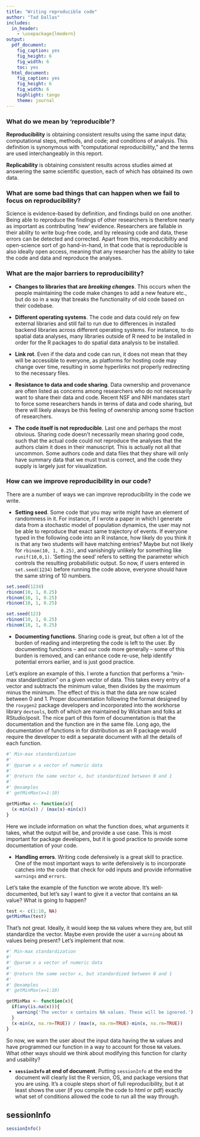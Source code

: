 ```yaml
---
title: "Writing reproducible code"
author: "Tad Dallas"
includes:
  in_header:
    - \usepackage{lmodern}
output:
  pdf_document:
    fig_caption: yes
    fig_height: 6
    fig_width: 6
    toc: yes
  html_document:
    fig_caption: yes
    fig_height: 6
    fig_width: 6
    highlight: tango
    theme: journal
---
```






### What do we mean by 'reproducible'?


**Reproducibility** is obtaining consistent results using the same input data; computational steps, methods, and code; and conditions of analysis. This definition is synonymous with “computational reproducibility,” and the terms are used interchangeably in this report.



**Replicability** is obtaining consistent results across studies aimed at answering the same scientific question, each of which has obtained its own data.








### What are some bad things that can happen when we fail to focus on reproducibility?

Science is evidence-based by definition, and findings build on one another. Being able to reproduce the findings of other researchers is therefore nearly as important as contributing 'new' evidence. Researchers are fallable in their ability to write bug-free code, and by releasing code and data, these errors can be detected and corrected. Apart from this, reproducibiltiy and open-science sort of go hand-in-hand, in that code that is reproducible is also ideally open access, meaning that any researcher has the ability to take the code and data and reproduce the analyses. 










### What are the major barriers to reproducibility? 

+ **Changes to libraries that are _breaking changes_**. This occurs when the people maintaining the code make changes to add a new feature etc., but do so in a way that breaks the functionality of old code based on their codebase. 

+ **Different operating systems**. The code and data could rely on few external libraries and still fail to run due to differences in installed backend libraries across different operating systems. For instance, to do spatial data analyses, many libraries outside of R need to be installed in order for the R packages to do spatial data analysis to be installed. 

+ **Link rot**. Even if the data and code can run, it does not mean that they will be accessible to everyone, as platforms for hosting code may change over time, resulting in some hyperlinks not properly redirecting to the necessary files. 

+ **Resistance to data and code sharing**. Data ownership and provenance are often listed as concerns among researchers who do not necessarily want to share their data and code. Recent NSF and NIH mandates start to force some researchers hands in terms of data and code sharing, but there will likely always be this feeling of ownership among some fraction of researchers. 

+ **The code itself is not reproducible**. Last one and perhaps the most obvious. Sharing code doesn't necessarily mean sharing good code, such that the actual code could not reproduce the analyses that the authors claim it does in their manuscript. This is actually not all that uncommon. Some authors code and data files that they share will only have summary data that we must trust is correct, and the code they supply is largely just for visualization. 









### How can we improve reproducibility in our code? 

There are a number of ways we can improve reproducibility in the code we write. 


+ **Setting seed**. Some code that you may write might have an element of randomness in it. For instance, if I wrote a paper in which I generate data from a stochastic model of population dynamics, the user may not be able to reproduce that exact same trajectory of events. If everyone typed in the following code into an R instance, how likely do you think it is that any two students will have matching entries? Maybe but not likely for `rbinom(10, 1, 0.25)`, and vanishingly unlikely for something like `runif(10,0,1)`. 'Setting the seed' refers to setting the parameter which controls the resulting probabilistic output. So now, if users entered in `set.seed(1234)` before running the code above, everyone should have the same string of 10 numbers. 


```r
set.seed(1234)
rbinom(10, 1, 0.25)
rbinom(10, 1, 0.25)
rbinom(10, 1, 0.25)

set.seed(123)
rbinom(10, 1, 0.25)
rbinom(10, 1, 0.25)

```



+ **Documenting functions**. Sharing code is great, but often a lot of the burden of reading and interpreting the code is left to the user. By documenting functions -- and our code more generally -- some of this burden is removed, and can enhance code re-use, help identify potential errors earlier, and is just good practice. 

Let's explore an example of this. I wrote a function that performs a "min-max standardization" on a given vector of data. This takes every entry of a vector and subtracts the minimum value, then divides by the maximum minus the minimum. The effect of this is that the data are now scaled between 0 and 1. Proper documentation following the format designed by the `roxygen2` package developers and incorporated into the workhorse library `devtools`, both of which are maintained by Wickham and folks at RStudio/posit. The nice part of this form of documentation is that the documentation and the function are in the same file. Long ago, the documentation of functions in for distribution as an R package would require the developer to edit a separate document with all the details of each function. 


```r
#' Min-max standardization
#' 
#' @param x a vector of numeric data
#'
#' @return the same vector x, but standardized between 0 and 1
#' 
#' @examples 
#' getMinMax(x=1:10)

getMinMax <- function(x){
  (x-min(x)) / (max(x)-min(x))
}

```

Here we include information on what the function does, what arguments it takes, what the output will be, and provide a use case. This is most important for package developers, but it is good practice to provide some documentation of your code. 








+ **Handling errors**. Writing code defensively is a great skill to practice. One of the most important ways to write defensively is to incorporate catches into the code that check for odd inputs and provide informative `warnings` and `errors`. 

Let's take the example of the function we wrote above. It's well-documented, but let's say I want to give it a vector that contains an `NA` value? What is going to happen? 

```r

test <- c(1:10, NA)
getMinMax(test)

```

That's not great. Ideally, it would keep the `NA` values where they are, but still standardize the vector. Maybe even provide the user a `warning` about `NA` values being present? Let's implement that now. 

```r
#' Min-max standardization
#' 
#' @param x a vector of numeric data
#'
#' @return the same vector x, but standardized between 0 and 1
#' 
#' @examples 
#' getMinMax(x=1:10)

getMinMax <- function(x){
  if(any(is.na(x))){
    warning('The vector x contains NA values. These will be ignored.')
  }
  (x-min(x, na.rm=TRUE)) / (max(x, na.rm=TRUE)-min(x, na.rm=TRUE))
}

```

So now, we warn the user about the input data having the `NA` values and have programmed our function in a way to account for those `NA` values. What other ways should we think about modifying this function for clarity and usability? 


















+ **`sessionInfo` at end of document**. Putting `sessionInfo` at the end the document will clearly list the R version, OS, and package versions that you are using. It's a couple steps short of full reproducibility, but it at least shows the user (if you compile the code to html or pdf) exactly what set of conditions allowed the code to run all the way through. 




## sessionInfo 

```r

sessionInfo()

```